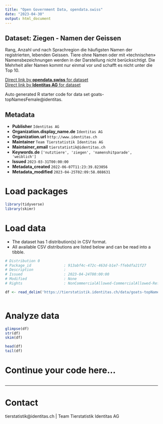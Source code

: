 ```yaml
---
title: "Open Government Data, opendata.swiss"
date: "2023-04-30"
output: html_document
---
```


## Dataset: Ziegen - Namen der Geissen

Rang, Anzahl und nach Sprachregion die häufigsten Namen der registrierten, lebenden Geissen. Tiere ohne Namen oder mit «technischen» Namensbezeichnungen werden in der Darstellung nicht berücksichtigt. Die Mehrheit aller Namen kommt nur einmal vor und schafft es nicht unter die Top 10.

[Direct link by **opendata.swiss** for dataset](https://opendata.swiss/de/dataset/ziegen-namen-der-geissen)<br>
[Direct link by **Identitas AG** for dataset](https://tierstatistik.identitas.ch/)

Auto generated R starter code for data set goats-topNamesFemale@identitas.

## Metadata

- **Publisher** `Identitas AG`
- **Organization.display_name.de** `Identitas AG`
- **Organization.url** `http://www.identitas.ch`
- **Maintainer** `Team Tierstatistik Identitas AG`
- **Maintainer_email** `tierstatistik@identitas.ch`
- **Keywords.de** `['nutztiere', 'ziegen', 'namenshitparade', 'weiblich']`
- **Issued** `2023-03-31T00:00:00`
- **Metadata_created** `2022-06-07T11:23:39.823056`
- **Metadata_modified** `2023-04-25T02:09:58.088631`


# Load packages

```r

library(tidyverse)
library(skimr)

```

# Load data

-   The dataset has 1 distribution(s) in CSV format.
-   All available CSV distributions are listed below and can be read into a tibble.

```r

# Distribution 0
# Package_id               : 913abf4c-472c-463d-b1e7-ffebdfa21f27
# Description              : 
# Issued                   : 2023-04-24T00:00:00
# Modified                 : None
# Rights                   : NonCommercialAllowed-CommercialAllowed-ReferenceRequired

df <- read_delim('https://tierstatistik.identitas.ch/data/goats-topNamesFemale.csv')



```

# Analyze data

```r

glimpse(df)
str(df)
skim(df)

head(df)
tail(df)

```

# Continue your code here...

```r

```

------------------------------------------------------------------------

# Contact

tierstatistik@identitas.ch | Team Tierstatistik Identitas AG
